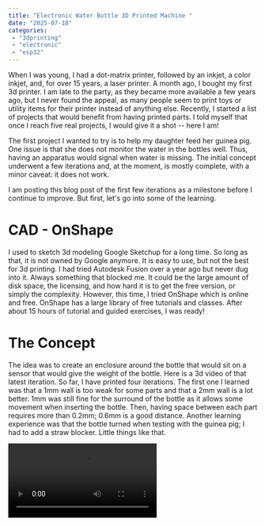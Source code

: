 ```yaml
---
title: "Electronic Water Bottle 3D Printed Machine "
date: "2025-07-18"
categories:
 - "3dprinting"
 - "electronic"
 - "esp32"
---
```


When I was young, I had a dot-matrix printer, followed by an inkjet, a color inkjet, and, for over 15 years, a laser printer. A month ago, I bought my first 3d printer. I am late to the party, as they became more available a few years ago, but I never found the appeal, as many people seem to print toys or utility items for their printer instead of anything else. Recently, I started a list of projects that would benefit from having printed parts. I told myself that once I reach five real projects, I would give it a shot -- here I am!

The first project I wanted to try is to help my daughter feed her guinea pig. One issue is that she does not monitor the water in the bottles well. Thus, having an apparatus would signal when water is missing. The initial concept underwent a few iterations and, at the moment, is mostly complete, with a minor caveat: it does not work.

I am posting this blog post of the first few iterations as a milestone before I continue to improve. But first, let's go into some of the learning.

# CAD - OnShape

I used to sketch 3d modeling Google Sketchup for a long time. So long as that, it is not owned by Google anymore. It is easy to use, but not the best for 3d printing. I had tried Autodesk Fusion over a year ago but never dug into it. Always something that blocked me. It could be the large amount of disk space, the licensing, and how hard it is to get the free version, or simply the complexity. However, this time, I tried OnShape which is online and free. OnShape has a large library of free tutorials and classes. After about 15 hours of tutorial and guided exercises, I was ready!

# The Concept
The idea was to create an enclosure around the bottle that would sit on a sensor that would give the weight of the bottle. Here is a 3d video of that latest iteration. So far, I have printed four iterations. The first one I learned was that a 1mm wall is too weak for some parts and that a 2mm wall is a lot better. 1mm was still fine for the surround of the bottle as it allows some movement when inserting the bottle. Then, having space between each part requires more than 0.2mm; 0.6mm is a good distance. Another learning experience was that the bottle turned when testing with the guinea pig; I had to add a straw blocker. Little things like that.

<video src="/videos/blog/water_project_1.mp4" controls/>

The water holder connects to a box. The box has one ESP32, the brain, that will connect to more than one bottle. The idea is to share 1 ESP for many bottles. In the process, I learn how to make a JSP connection allowing the bottle to have wires that connect and disconnect to the brain. That part is simple in terms of 3d parts but contains many wires.

<video src="/videos/blog/water_project_2.mp4" controls/>

The reality is that even with some improvement in term of wire management that without PCB it gets messy.

![](/images/blog/water_project_1.jpg)

The brain or the "sender" relies on the DF9 sensor, which, when you push on the sensor, varies the values. It works well in theory and when I push with my finger. The idea was that the brain would be potentially not close to an electric outlet, thus would be powered by three AAA batteries using an MP1584EN for moving the voltage down (4.5v to 3.3v). The electronic schema looks like:


```
┌────────────────┐
│                │
│     3x AAA     │
│ +           -  │
└┬────────────┬──┘
┌┴────────────┴───┐
│ IN+       IN-   │
│    MP1584EN     │
│ Out+      Out-  │
└┬─────────────┬──┘
 │             │
 ├── +470µF- ──┤    // The capacitor is in a T shape between the MP1584EN and the ESP
 │(long)(short)│
┌┘             └──────────────┐ 
│                             │
│   ┌───────┐         ┌────┐  │
│   │       │         │    │  │
│ ┌─┤  DF9  ├─────────┤    │  │
│ │ │       │         │    │  │
│ │ └───────┘         │    │  │
│3.3v        GND─10kΩ─┘    │  │
│ │           │            │  │
└─┴─┐         │            │  │
  ┌─┴─────────┴───┐        │  │
  │ 3.3V     GND  │        │  │
  │     ESP-32    │        │  │
  │ GND   34      │        │  │
  └──┬────┬───────┘        │  │
     │    │                │  │
     │    │                │  │
     │    └────────────────┘  │
     └────────────────────────┘
```

The other side is the screen. I decided to explore e-paper. This part contains another ESP that stays connected all the time since it is connected to the electricity via USB-C. Contrary to the sender who stays on for 1 reading then go into deep sleep for 30 minutes to preserve power, this one remains always online. The two parts communicate using ESP-Now, an efficient protocol to communicate that does not require Internet. It is fast, efficient and save the battery.

<video src="/videos/blog/water_project_3.mp4" controls/>

The code is relatively simple because of existing library to write to the e-paper. Here is 75% of the code:

```c
void updateDisplay()
{
  if (!hasChanged){
    return;
 }
 hasChanged = false;
 int heightGauge = 200;
 int widthGauge = 70;
 int column1 = 5;
 int column2 = 200;

 int row1 = 30;
 int row2 = 290;

 int middle1 = ((column2-column1-widthGauge)/2);
 int middle2 = column2+((400-column2-widthGauge)/2);

  display.setFont(&FreeMonoBold18pt7b); // Or your normal font
  display.setFullWindow();
  display.firstPage();
  do {
    display.fillScreen(GxEPD_WHITE);

    // Header
    display.setCursor(column1, row1);
    display.print("Bottle 1");

    display.setCursor(column2, row1);
    display.print("Bottle 2");

    // Sensor values
    display.setCursor(middle1, row2);
    display.printf("%.0f%%", latestPercentage1);  

    display.setCursor(middle2, row2);
    display.printf("%.0f%%", latestPercentage2);  

    // Gauges
    drawGaugeRect(middle1, row1+30, heightGauge, widthGauge, latestPercentage1);
    drawGaugeRect(middle2, row1+30, heightGauge, widthGauge, latestPercentage2);
 } while (display.nextPage());
}

void drawGaugeRect(int x, int y, int heightGauge, int widthGauge, int percentage) {
 int filled = map(percentage, 0, 100, 0, heightGauge);
  display.drawRect(x, y, widthGauge, heightGauge, GxEPD_BLACK); // Gauge outline
  display.fillRect(x + 1, y + heightGauge - filled, widthGauge - 2, filled, GxEPD_BLACK); // Fill bar
}


void loop() {
 unsigned long now = millis();
  if (now - lastUpdate > updateInterval) {
 lastUpdate = now;
    updateDisplay();
 }
}
```
The result is stunning and the 3d printing enclosure worked as expected on the first print:

![](/images/blog/water_project_2.jpg)

# The Current Situation
Last evening, I decided to move everything from the breadboard to the soldering station. Ready to test and nothing. Checked the wire and still a read of zero. After some debugging, I realized something I should have done a long time ago. I never tested in any way the bottle and the system. I assumed because I was pushing the DF9 sensor that it would work. The flat surface of the DF9 indicates that any pressure parallel to the sensor would be enough. However, this is far from being true in practice. The pressure on the sensor was significantly greater than that of a full bottle. Modifying the resistor to a higher resistance could help. I started at 10k ohm, moved up to 100k, 400k, 600k, and 1 million ohm. 600 was not bad, 1 million to sensitive going quickly to 100% to 0% (or in term of input 4095 and 0). The issue is that the sensor does not work well with the current idea that a moving platform would move slightly up and down with water movement.

# Learning

I have learned a few learning in this project. 

1. Hardware and electronics are a lot more time-consuming than the coding part. Iterating is longer and costly (time and part).
2. Testing in a more realistic environment as fast as possible. While someone might say that I am still just in the beginning of the process of building this apparatus, I would have saved a few printings and many hours of CAD by doing more tests to see if the concept of the vertical platform on the DF9 was plausible.
3. Parametric modeling is powerful, fun to do but can be frustrating when a change breaks several other parts.
4. Building in CAD and then printing is very rewarding. I found it relaxing to design in CAD and then having the final product in real-life it awesome.
5. A simple project takes a lot more time than expected.
6. I need to step up my game while moving from breadboard to soldering because I am not having a fun ride. It is always challenging to get the connection, and when multiple wires need to connect, even using a green board produces an unclean result.
7. I learned more about thinking about how to place elements to interact together in terms of distance and how the pragmatic distance of elements is important, allowing for screwing or passing wires.

![](/images/blog/water_project_3.jpg)

# Conclusion

I need to take a step back and think about the next design. Moving away from the pressure sensor, DF9, is a possibility. Converging the force of pressure could be a possibility as well. Besides the e-paper part, the brain and the box need to be rethought and reprinted. I'm writing this blog post because during dinner time, my son was upset because he hadn't succeeded at something. I related. However, I wasn't sad, and as I told him, failing is normal and part of the process. I might have failed, but now I know how to use CAD, use e-paper, crimp a JST clip, and use a slicer to print 3D...

Source code of the project: https://github.com/MrDesjardins/esp32-water-bottle